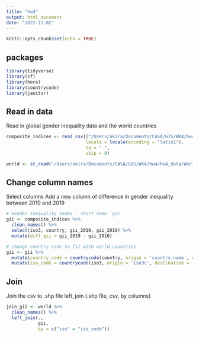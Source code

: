 ```yaml
---
title: "hw4"
output: html_document
date: "2022-11-02"
---
```


```r
knitr::opts_chunk$set(echo = TRUE)
```

## packages

```r
library(tidyverse)
library(sf)
library(here)
library(countrycode)
library(janitor)
```

## Read in data

Read in global gender inequality data and the world countries

```r

composite_indices <- read_csv(("/Users/akira/Documents/CASA/GIS/WK4/hw4/hw4_data/HDR21-22_Composite_indices_complete_time_series.csv"), 
                              locale = locale(encoding = "latin1"), 
                              na = " ", 
                              skip = 0)

world <- st_read("/Users/akira/Documents/CASA/GIS/WK4/hw4/hw4_data/World_Countries_(Generalized)/World_Countries__Generalized_.shp")
```

## Change column names

Select columns
Add a new column of difference in gender inequality between 2010 and 2019

```r
# Gender Inequality Index : short name `gii`
gii <- composite_indices %>%
  clean_names() %>%
  select(iso3, country, gii_2010, gii_2019) %>%
  mutate(diff_gii = gii_2019 - gii_2010)

# change country code to fit with world countries
gii <- gii %>%
  mutate(country_code = countrycode(country, origin = 'country.name', destination = 'iso2c')) %>%
  mutate(iso_code = countrycode(iso3, origin = 'iso3c', destination = 'iso2c'))

```

## Join

Join the csv to .shp file
left_join (.shp file, csv, by columns)

```r
join_gii <- world %>%
  clean_names() %>%
  left_join(.,
            gii,
            by = c("iso" = "iso_code"))

```

